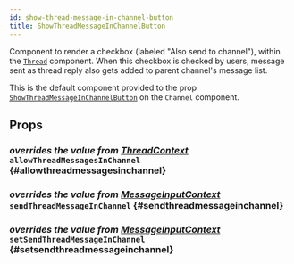 ```yaml
---
id: show-thread-message-in-channel-button
title: ShowThreadMessageInChannelButton
---
```



Component to render a checkbox (labeled "Also send to channel"), within the [`Thread`](../../thread) component.
When this checkbox is checked by users, message sent as thread reply also gets added to parent channel's message list.

This is the default component provided to the prop [`ShowThreadMessageInChannelButton`](../../../../ui-components/channel#showthreadmessageinchannelbutton) on the `Channel` component.

## Props

### <div class="label description">_overrides the value from [ThreadContext](../../../state-and-offline-support/contexts/thread-context#allowthreadmessagesinchannel)_</div> `allowThreadMessagesInChannel` {#allowthreadmessagesinchannel}

<AllowThreadMessagesInChannel />

### <div class="label description">_overrides the value from [MessageInputContext](../../../state-and-offline-support/contexts/message-input-context#sendthreadmessageinchannel)_</div> `sendThreadMessageInChannel` {#sendthreadmessageinchannel}

<SendThreadMessageInChannel />

### <div class="label description">_overrides the value from [MessageInputContext](../../../state-and-offline-support/contexts/message-input-context#setsendthreadmessageinchannel)_</div> `setSendThreadMessageInChannel` {#setsendthreadmessageinchannel}

<SetSendThreadMessageInChannel />
